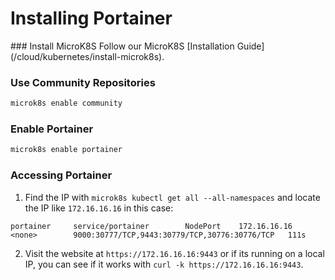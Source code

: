 
# Installing Portainer

<Steps>
### Install MicroK8S
Follow our MicroK8S [Installation Guide](/cloud/kubernetes/install-microk8s).

### Use Community Repositories
```bash copy
microk8s enable community
```

### Enable Portainer
```bash copy
microk8s enable portainer
```

### Accessing Portainer
1. Find the IP with `microk8s kubectl get all --all-namespaces` and locate the IP like `172.16.16.16` in this case:
```
portainer     service/portainer        NodePort    172.16.16.16   <none>        9000:30777/TCP,9443:30779/TCP,30776:30776/TCP   111s
```
2. Visit the website at `https://172.16.16.16:9443` or if its running on a local IP, you can see if it works with `curl -k https://172.16.16.16:9443`.

</Steps>